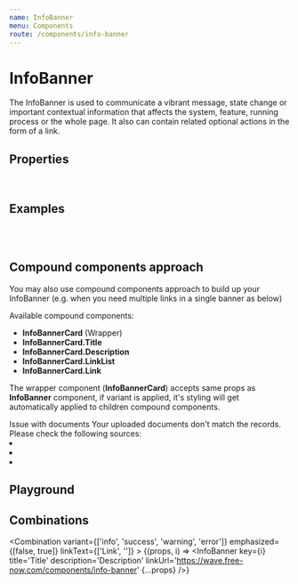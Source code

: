 ```yaml
---
name: InfoBanner
menu: Components
route: /components/info-banner
---
```



# InfoBanner

The InfoBanner is used to communicate a vibrant message, state change or important contextual information that affects the system, feature, running process or the whole page. It also can contain related optional actions in the form of a link.

## Properties

<InfoBannerPropsTable />
<br />
<StyledSystemLinks component='InfoBanner' supportedProps={ ['space', 'layout', 'position', 'color', 'flexbox', 'grid-layout', 'background'] }/>


## Examples

<InfoBanner mt={2} title='Please do not share details about this information.' description='In case of uncertainty please contact Fraud department.' />
<br />
<InfoBanner title='Possible Fraud' description='This passenger has more than 20 linked accounts.' variant='warning' />

<br/>

## Compound components approach

You may also use compound components approach to build up your InfoBanner (e.g. when you need multiple links in a single banner as below)

Available compound components:
- **InfoBannerCard** (Wrapper)
- **InfoBannerCard.Title**
- **InfoBannerCard.Description**
- **InfoBannerCard.LinkList**
- **InfoBannerCard.Link**

The wrapper component (**InfoBannerCard**) accepts same props as **InfoBanner** component, if variant is applied, it's styling will get automatically applied to children compound components.


<Playground>
    <InfoBannerCard variant='warning'>
        <InfoBannerCard.Title>Issue with documents</InfoBannerCard.Title>
        <InfoBannerCard.Description>Your uploaded documents don't match the records. Please check the following sources:</InfoBannerCard.Description>
        <InfoBannerCard.LinkList>
            <li><InfoBannerCard.Link linkText='Driver documents' linkUrl='https://wave.free-now.com' /></li>
            <li><InfoBannerCard.Link linkText='Vehicle documents' linkUrl='https://wave.free-now.com' /></li>
            <li><InfoBannerCard.Link linkText='Driver Profile' linkUrl='https://wave.free-now.com' /></li>
        </InfoBannerCard.LinkList>
    </InfoBannerCard>
</Playground>

## Playground

<Playground>
    <InfoBanner title='Title' description='Description' linkUrl='https://wave.free-now.com/components/info-banner' linkText='Link' />
</Playground>

## Combinations

<Combination variant={['info', 'success', 'warning', 'error']} emphasized={[false, true]} linkText={['Link', '']} >
    {(props, i) => <InfoBanner key={i} title='Title' description='Description' linkUrl='https://wave.free-now.com/components/info-banner' {...props} />}
</Combination>
